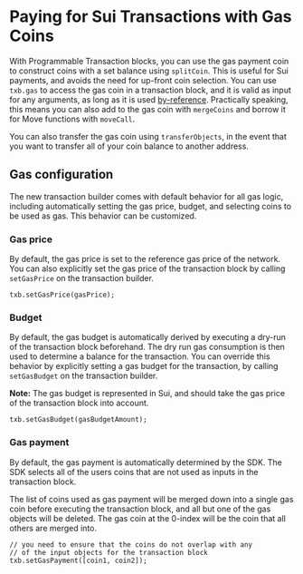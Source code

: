# Paying for Sui Transactions with Gas Coins

With Programmable Transaction blocks, you can use the gas payment coin to construct coins with a set
balance using `splitCoin`. This is useful for Sui payments, and avoids the need for up-front coin
selection. You can use `txb.gas` to access the gas coin in a transaction block, and it is valid as
input for any arguments, as long as it is used [by-reference](https://docs.sui.io/guides/developer/sui-101/simulating-refs).
Practically speaking, this means you can also add to the gas coin with `mergeCoins` and borrow it
for Move functions with `moveCall`.

You can also transfer the gas coin using `transferObjects`, in the event that you want to transfer
all of your coin balance to another address.

## Gas configuration

The new transaction builder comes with default behavior for all gas logic, including automatically
setting the gas price, budget, and selecting coins to be used as gas. This behavior can be
customized.

### Gas price

By default, the gas price is set to the reference gas price of the network. You can also explicitly
set the gas price of the transaction block by calling `setGasPrice` on the transaction builder.

```tsx
txb.setGasPrice(gasPrice);
```

### Budget

By default, the gas budget is automatically derived by executing a dry-run of the transaction block
beforehand. The dry run gas consumption is then used to determine a balance for the transaction. You
can override this behavior by explicitly setting a gas budget for the transaction, by calling
`setGasBudget` on the transaction builder.

**Note:** The gas budget is represented in Sui, and should take the gas price of the transaction
block into account.

```tsx
txb.setGasBudget(gasBudgetAmount);
```

### Gas payment

By default, the gas payment is automatically determined by the SDK. The SDK selects all of the users
coins that are not used as inputs in the transaction block.

The list of coins used as gas payment will be merged down into a single gas coin before executing
the transaction block, and all but one of the gas objects will be deleted. The gas coin at the
0-index will be the coin that all others are merged into.

```tsx
// you need to ensure that the coins do not overlap with any
// of the input objects for the transaction block
txb.setGasPayment([coin1, coin2]);
```
